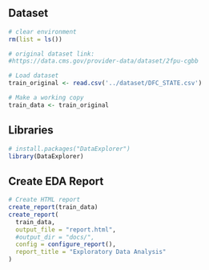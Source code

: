 ## Dataset

```r
# clear environment
rm(list = ls())

# original dataset link: 
#https://data.cms.gov/provider-data/dataset/2fpu-cgbb

# Load dataset
train_original <- read.csv('../dataset/DFC_STATE.csv')

# Make a working copy
train_data <- train_original
```

## Libraries

```r
# install.packages("DataExplorer")
library(DataExplorer)
```

## Create EDA Report

```r
# Create HTML report
create_report(train_data)
create_report(
  train_data,
  output_file = "report.html",
  #output_dir = "docs/",
  config = configure_report(),
  report_title = "Exploratory Data Analysis"
)
```
